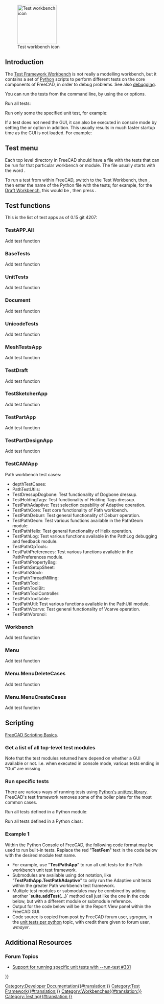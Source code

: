 <languages/>
<translate>

<!--T:20-->
{{Docnav
|[[Debugging|Debugging]]
|[[FreeCAD_Build_Tool|FreeCAD Build Tool]]
}}

<!--T:32-->
[[Image:Workbench_Test.svg|thumb|128px|Test workbench icon]]

</translate>
{{TOCright}}
<translate>

== Introduction == <!--T:2-->

<!--T:1-->
The [[Testing|Test Framework Workbench]] is not really a modelling workbench, but it contains a set of [[Python|Python]] scripts to perform different tests on the core components of FreeCAD, in order to debug problems. See also [[debugging|debugging]].

<!--T:25-->
You can run the tests from the command line, by using the {{incode|-t}} or {{incode|--run-test}} options.

<!--T:26-->
Run all tests:

</translate>
{{Code|code=
freecad --run-test 0
}}
<translate>

<!--T:27-->
Run only some the specified unit test, for example:

</translate>
{{Code|code=
freecad -t TestDraft
}}
<translate>

<!--T:57-->
If a test does not need the GUI, it can also be executed in console mode by setting the {{incode|-c}} or {{incode|--console}} option in addition. This usually results in much faster startup time as the GUI is not loaded. For example:

</translate>
{{Code|code=
freecad -c -t TestPartDesignApp
}}
<translate>

== Test menu == <!--T:29-->

<!--T:30-->
Each top level directory in FreeCAD should have a file with the tests that can be run for that particular workbench or module. The file usually starts with the word {{incode|Test}}.

<!--T:31-->
To run a test from within FreeCAD, switch to the Test Workbench, then {{MenuCommand|Test commands → TestToolsGui → Self test → Select test name}}, then enter the name of the Python file with the tests; for example, for the [[Draft Workbench|Draft Workbench]], this would be {{MenuCommand|TestDraft}}, then press {{Button|Start}}.

== Test functions == <!--T:33-->

<!--T:19-->
This is the list of test apps as of 0.15 git 4207:

=== TestAPP.All === <!--T:3-->

<!--T:34-->
Add test function

=== BaseTests === <!--T:5-->

<!--T:35-->
Add test function

=== UnitTests === <!--T:6-->

<!--T:36-->
Add test function

=== Document === <!--T:7-->

<!--T:37-->
Add test function

=== UnicodeTests === <!--T:8-->

<!--T:38-->
Add test function

=== MeshTestsApp === <!--T:9-->

<!--T:39-->
Add test function

=== TestDraft === <!--T:28-->

<!--T:40-->
Add test function

=== TestSketcherApp === <!--T:10-->

<!--T:41-->
Add test function

=== TestPartApp === <!--T:11-->

<!--T:42-->
Add test function

=== TestPartDesignApp === <!--T:12-->

<!--T:43-->
Add test function

=== TestCAMApp === <!--T:44-->

<!--T:45-->
Path workbench test cases:
* depthTestCases: 
* PathTestUtils: 
* TestDressupDogbone: Test functionality of Dogbone dressup.
* TestHoldingTags: Test functionality of Holding Tags dressup.
* TestPathAdaptive: Test selection capability of Adaptive operation.
* TestPathCore: Test core functionality of Path workbench.
* TestPathDeburr: Test general functionality of Deburr operation.
* TestPathGeom: Test various functions available in the PathGeom module.
* TestPathHelix: Test general functionality of Helix operation.
* TestPathLog: Test various functions available in the PathLog debugging and feedback module.
* TestPathOpTools: 
* TestPathPreferences: Test various functions available in the PathPreferences module.
* TestPathPropertyBag: 
* TestPathSetupSheet: 
* TestPathStock: 
* TestPathThreadMilling: 
* TestPathTool: 
* TestPathToolBit: 
* TestPathToolController: 
* TestPathTooltable: 
* TestPathUtil: Test various functions available in the PathUtil module.
* TestPathVcarve: Test general functionality of Vcarve operation.
* TestPathVoronoi:

=== Workbench === <!--T:13-->

<!--T:46-->
Add test function

=== Menu === <!--T:14-->

<!--T:47-->
Add test function

=== Menu.MenuDeleteCases === <!--T:15-->

<!--T:48-->
Add test function

=== Menu.MenuCreateCases === <!--T:16-->

<!--T:49-->
Add test function

==Scripting== <!--T:50-->

<!--T:51-->
{{Emphasis|See also:}} [[FreeCAD_Scripting_Basics|FreeCAD Scripting Basics]].

===Get a list of all top-level test modules=== <!--T:58-->

</translate>
{{Code|code=
FreeCAD.__unit_test__
}}
<translate>

<!--T:59-->
Note that the test modules returned here depend on whether a GUI available or not. I.e. when executed in console mode, various tests ending in "Gui" are missing.

===Run specific tests=== <!--T:60-->

<!--T:61-->
There are various ways of running tests using [https://docs.python.org/3/library/unittest.html Python's unittest library]. FreeCAD's test framework removes some of the boiler plate for the most common cases.

<!--T:62-->
Run all tests defined in a Python module:
</translate>
{{Code|code=
import Test, TestFemApp
Test.runTestsFromModule(TestFemApp)
}}
<translate>

<!--T:63-->
Run all tests defined in a Python class:
</translate>
{{Code|code=
import Test, femtest.app.test_solver_calculix
Test.runTestsFromClass(femtest.app.test_solver_calculix.TestSolverCalculix)
}}
<translate>

===Example 1=== <!--T:52-->

<!--T:53-->
Within the Python Console of FreeCAD, the following code format may be used to run built-in tests.  Replace the red "'''TestFem'''" text in the code below with the desired module test name.
* For example, use "'''TestPathApp'''" to run all unit tests for the Path workbench unit test framework.
* Submodules are available using dot notation, like "'''TestPathApp.TestPathAdaptive'''" to only run the Adaptive unit tests within the greater Path workbench test framework.
* Multiple test modules or submodules may be combined by adding another `'''suite.addTest(...)'''` method call just like the one in the code below, but with a different module or submodule reference.
* Output for the code below will be in the Report View panel within the FreeCAD GUI.
* Code source is copied from post by FreeCAD forum user, ''sgrogan'', in the [https://forum.freecadweb.org/viewtopic.php?style=3&p=153251#p153251 unit tests per python] topic, with credit there given to forum user, ''wmayer''.

</translate>
{{Code|code=
import unittest
suite = unittest.TestSuite()
suite.addTest(unittest.defaultTestLoader.loadTestsFromName("TestFem"))
r = unittest.TextTestRunner()
r.run(suite)
}}
<translate>

==Additional Resources== <!--T:54-->

===Forum Topics=== <!--T:55-->

<!--T:56-->
* [https://forum.freecadweb.org/viewtopic.php?style=3&f=27&t=18379 Support for running specific unit tests with --run-test #331]


<!--T:17-->
{{Docnav
|[[Debugging|Debugging]]
|[[FreeCAD_Build_Tool|FreeCAD Build Tool]]
}}

</translate>
<!--T:21-->
{{Userdocnavi{{#translation:}}}}
[[Category:Developer Documentation{{#translation:}}]]
[[Category:Test Framework{{#translation:}}]]
[[Category:Workbenches{{#translation:}}]]
[[Category:Testing{{#translation:}}]]
